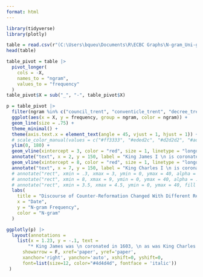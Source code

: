 ---
format: html
---

```{r load packages, message = F, echo = F}
library(tidyverse)
library(plotly)
```

```{r get data, message = F, echo = F, output = F}
table = read.csv(r"(C:\Users\bqueu\Documents\R\ECBC Graphs\N-gram_Uni-gram List--final version - Bellarmine_TrentPersecution_Bigram.csv)")
head(table)
```

```{r pivot table, echo = F}
table_pivot = table |>
  pivot_longer(
    cols = -X,
    names_to = "ngram",
    values_to = "frequency"
  )
table_pivot$X = sub("_", "-", table_pivot$X)
```

```{r graph, warning = F, echo = F}
p = table_pivot |>
  filter(ngram %in% c("council_trent", "conventicle_trent", "decree_trent", "popish_council", "cardinal_trent", "bishop_trent", "trent_council", "lateran_trent", "trent_counsel", "trent_decree")) |>
  ggplot(aes(x = X, y = frequency, group = ngram, color = ngram)) +
  geom_line(size = .75) +
  theme_minimal() +
  theme(axis.text.x = element_text(angle = 45, vjust = 1, hjust = 1)) +
  # scale_color_manual(values = c("#ff3333", "#eded2c", "#d2d2d2", "#add2ad", "#d2d2d2", "#7cabd0", "#d2d2d2", "#d2d2d2", "#d2d2d2", "#de4ab9", "#c596df", "#b5d0de", "#d2d2d2", "#d2d2d2")) +
  ylim(0, 180) +
  geom_vline(xintercept = 3, color = "red", size = 1, linetype = "longdash") +
  annotate("text", x = 2, y = 150, label = "King James I \n is coronated.", fontface = "italic", size = 3) +
  geom_vline(xintercept = 8, color = "red", size = 1, linetype = "longdash") +
  annotate("text", x = 7, y = 150, label = "King Charles I \n is coronated.", fontface = "italic", size = 3) +
  # annotate("rect", xmin = .3, xmax = 3, ymin = 0, ymax = 40, alpha = .25) +
  # annotate("rect", xmin = 8, xmax = 9, ymin = 0, ymax = 40, alpha = .25) +
  # annotate("rect", xmin = 3.5, xmax = 4.5, ymin = 0, ymax = 40, fill = "red", alpha = .25) +
  labs(
    title = "Discourse of Counter-Reformation Changed With Different Reigns",
    x = "Date", 
    y = "N-gram Frequency",
    color = "N-gram"
  ) 

ggplotly(p) |>
  layout(annotations = 
    list(x = 1.23, y = -.1, text = 
        "* King James was \n coronated in 1603, \n as was King Charles \n in 1625.", 
      showarrow = F, xref='paper', yref='paper', 
      xanchor='right', yanchor='auto', xshift=0, yshift=0,
      font=list(size=12, color="#4d4d4d", fontface = 'italic'))
 )
```
